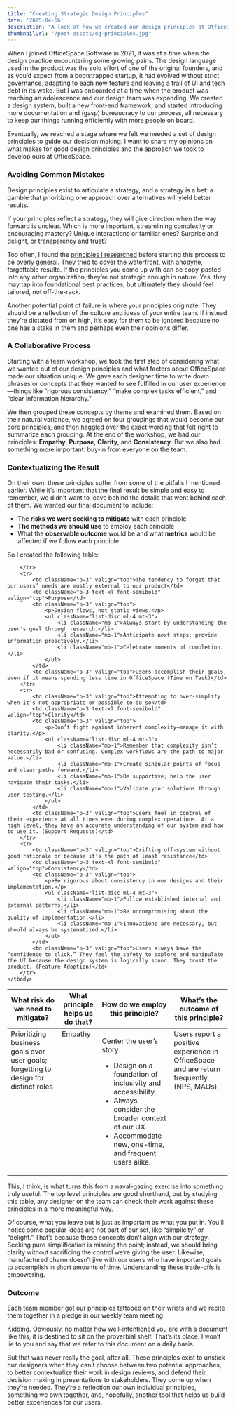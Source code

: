```yaml
---
title: "Creating Strategic Design Principles"
date: '2025-04-06'
description: "A look at how we created our design principles at OfficeSpace that help guide our decision making."
thumbnailUrl: "/post-assets/og-principles.jpg"
---
```


When I joined OfficeSpace Software in 2021, it was at a time when the design practice encountering some growing pains. The design language used in the product was the solo effort of one of the original founders, and as you’d expect from a bootstrapped startup, it had evolved without strict governance, adapting to each new feature and leaving a trail of UI and tech debt in its wake. But I was onboarded at a time when the product was reaching an adolescence and our design team was expanding. We created a design system, built a new front-end framework, and started introducing more documentation and (gasp) bureaucracy to our process, all necessary to keep our things running efficiently with more people on board.

Eventually, we reached a stage where we felt we needed a set of design principles to guide our decision making. I want to share my opinions on what makes for good design principles and the approach we took to develop ours at OfficeSpace.

### Avoiding Common Mistakes

Design principles exist to articulate a strategy, and a strategy is a bet: a gamble that prioritizing one approach over alternatives will yield better results.

If your principles reflect a strategy, they will give direction when the way forward is unclear. Which is more important, streamlining complexity or encouraging mastery? Unique interactions or familiar ones? Surprise and delight, or transparency and trust?

Too often, I found the <a href="https://principles.design/examples/" target="_blank">principles I researched</a> before starting this process to be overly general. They tried to cover the waterfront, with anodyne, forgettable results. If the principles you come up with can be copy-pasted into any other organization, they’re not strategic enough in nature. Yes, they may tap into foundational best practices, but ultimately they should feel tailored, not off-the-rack.

Another potential point of failure is where your principles originate. They should be a reflection of the culture and ideas of your entire team. If instead they’re dictated from on high, it’s easy for them to be ignored because no one has a stake in them and perhaps even their opinions differ.

### A Collaborative Process

Starting with a team workshop, we took the first step of considering what we wanted out of our design principles and what factors about OfficeSpace made our situation unique. We gave each designer time to write down phrases or concepts that they wanted to see fulfilled in our user experience—things like “rigorous consistency,” “make complex tasks efficient,” and “clear information hierarchy.”

We then grouped these concepts by theme and examined them. Based on their natural variance, we agreed on four groupings that would become our core principles, and then haggled over the exact wording that felt right to summarize each grouping. At the end of the workshop, we had our principles: **Empathy**, **Purpose**, **Clarity**, and **Consistency**. But we also had something more important: buy-in from everyone on the team.

### Contextualizing the Result

On their own, these principles suffer from some of the pitfalls I mentioned earlier. While it’s important that the final result be simple and easy to remember, we didn’t want to leave behind the details that went behind each of them. We wanted our final document to include:

- The **risks we were seeking to mitigate** with each principle
- **The methods we should use** to employ each principle
- What the **observable outcome** would be and what **metrics** would be affected if we follow each principle

So I created the following table:

<div className="max-w-full md:max-w-none lg:w-[896px] xl:w-[1152px] 2xl:w-[1280px] overflow-auto my-12">
<table className="table-fixed" className="not-prose text-base leading-tight w-[1400px] max-w-7xl border-separate border-spacing-px bg-neutral-200 dark:bg-neutral-700">
    <thead className="bg-neutral-100 dark:bg-neutral-800">
        <tr>
            <th className="font-display p-3 font-semibold text-sm leading-tight text-left w-1/5">What risk do we need to mitigate?</th>
            <th className="font-display p-3 font-semibold text-sm leading-tight text-left w-1/5">What principle helps us do that?</th>
            <th className="font-display p-3 font-semibold text-sm leading-tight text-left w-2/5">How do we employ this principle?</th>
            <th className="font-display p-3 font-semibold text-sm leading-tight text-left w-1/5">What’s the outcome of this principle?</th>
        </tr>
    </thead>
    <tbody className="bg-white dark:bg-neutral-900">
        <tr>
            <td className="p-3" valign="top">Prioritizing business goals over user goals; forgetting to design for distinct roles</td>
            <td className="p-3 text-xl font-semibold" valign="top">Empathy</td>
            <td className="p-3" valign="top">
                <p>Center the user’s story.</p>
                <ul className="list-disc ml-4 mt-3">
                    <li className="mb-1">Design on a foundation of inclusivity and accessibility.</li>
                    <li className="mb-1">Always consider the broader context of our UX.</li>
                    <li className="mb-1">Accommodate new, one-time, and frequent users alike.</li>
                </ul>
            </td>
            <td className="p-3" valign="top">Users report a positive experience in OfficeSpace and are return frequently (NPS, MAUs).</td>


        </tr>
        <tr>
            <td className="p-3" valign="top">The tendency to forget that our users’ needs are mostly external to our product</td>
            <td className="p-3 text-xl font-semibold" valign="top">Purpose</td>
            <td className="p-3" valign="top">
                <p>Design flows, not static views.</p>
                <ul className="list-disc ml-4 mt-3">
                    <li className="mb-1">Always start by understanding the user's goal through research.</li>
                    <li className="mb-1">Anticipate next steps; provide information proactively.</li>
                    <li className="mb-1">Celebrate moments of completion.</li>
                </ul>
            </td>
            <td className="p-3" valign="top">Users accomplish their goals, even if it means spending less time in OfficeSpace (Time on Task)</td>
        </tr>
        <tr>
            <td className="p-3" valign="top">Attempting to over-simplify when it's not appropriate or possible to do so</td>
            <td className="p-3 text-xl font-semibold" valign="top">Clarity</td>
            <td className="p-3" valign="top">
                <p>Don’t fight against inherent complexity—manage it with clarity.</p>
                <ul className="list-disc ml-4 mt-3">
                    <li className="mb-1">Remember that complexity isn’t necessarily bad or confusing. Complex workflows are the path to major value.</li>
                    <li className="mb-1">Create singular points of focus and clear paths forward.</li>
                    <li className="mb-1">Be supportive; help the user navigate their tasks.</li>
                    <li className="mb-1">Validate your solutions through user testing.</li>
                </ul>
            </td>
            <td className="p-3" valign="top">Users feel in control of their experience at all times even during complex operations. At a high level, they have an accurate understanding of our system and how to use it. (Support Requests)</td>
        </tr>
        <tr>
            <td className="p-3" valign="top">Drifting off-system without good rationale or because it's the path of least resistance</td>
            <td className="p-3 text-xl font-semibold" valign="top">Consistency</td>
            <td className="p-3" valign="top">
                <p>Be rigorous about consistency in our designs and their implementation.</p>
                <ul className="list-disc ml-4 mt-3">
                    <li className="mb-1">Follow established internal and external patterns.</li>
                    <li className="mb-1">Be uncompromising about the quality of implementation.</li>
                    <li className="mb-1">Innovations are necessary, but should always be systematized.</li>
                </ul>
            </td>
            <td className="p-3" valign="top">Users always have the “confidence to click.” They feel the safety to explore and manipulate the UI because the design system is logically sound. They trust the product. (Feature Adoption)</td>
        </tr>
    </tbody>
</table>
</div>


This, I think, is what turns this from a naval-gazing exercise into something truly useful. The top level principles are good shorthand, but by studying this table, any designer on the team can check their work against these principles in a more meaningful way.

Of course, what you leave out is just as important as what you put in. You’ll notice some popular ideas are not part of our set, like “simplicity” or “delight.” That’s because these concepts don’t align with our strategy. Seeking pure simplification is missing the point; instead, we should bring clarity without sacrificing the control we’re giving the user. Likewise, manufactured charm doesn’t jive with our users who have important goals to accomplish in short amounts of time. Understanding these trade-offs is empowering.

### Outcome

Each team member got our principles tattooed on their wrists and we recite them together in a pledge in our weekly team meeting.

Kidding. Obviously, no matter how well-intentioned you are with a document like this, it is destined to sit on the proverbial shelf. That’s its place. I won’t lie to you and say that we refer to this document on a daily basis.

But that was never really the goal, after all. These principles exist to unstick our designers when they can’t choose between two potential approaches, to better contextualize their work in design reviews, and defend their decision making in presentations to stakeholders. They come up when they’re needed. They’re a reflection our own individual principles, something we own together, and, hopefully, another tool that helps us build better experiences for our users.
